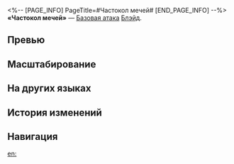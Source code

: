 <%-- [PAGE_INFO]
PageTitle=#Частокол мечей#
[END_PAGE_INFO] --%>
{{Навык Инфобокс
|Название         = Частокол мечей
|Изображение      = Навык Частокол мечей.png
|Персонаж         = Блэйд
|Тип              = Базовая атака
|Тэг              = Взрывная атака
|УронСтойк        = 20 (основная цель)<br />10
|ЭнергияГен       = 30
|Энергия          = 
|Длительность     = 
|Описание         = Расходует 10% от своего макс. НР и наносит выбранному противнику ветряной урон, равный {{Цвет|Выделенный|20%—44%}} от силы атаки Блэйда плюс {{Цвет|Выделенный|50%—110%}} от его макс. НР, и ветряной урон соседним целям, равный {{Цвет|Выделенный|8%—17,6%}} от силы атаки Блэйда плюс {{Цвет|Выделенный|20%—44%}} от его макс. НР.<br />Если текущего НР недостаточно, то использование атаки Частокол мечей опускает текущее НР Блэйда до 1 ед.<br />Атака Частокол мечей не может восстанавливать очки навыков.
|Свойство1        = 
|Масштабирование1 = 
}}
'''«Частокол мечей»''' — [[Базовая атака]] [[Блэйд]].

==Превью==
{{Превью
|Файл = Частокол мечей Превью
}}

==Масштабирование==
{{Масштабирование навыка|тип=Базовая атака
|20%;24%;28%;32%;36%;40%;44%;48%;52%;56%
|8%;9.6%;11.2%;12.8%;14.4%;16%;17.6%;19.2%;20.8%;22.4%
|50%;60%;70%;80%;90%;100%;110%;120%;130%;140%
|20%;24%;28%;32%;36%;40%;44%;48%;52%;56%
}}

==На других языках==
{{На других языках
|en   = Forest of Swords
|zhs  = 无间剑树
|zht  = 無間劍樹
|ja   = {{Rubi|無間剣樹|むげんけんじゅ}}
|ko   = 무간검수(無間劍樹)
|es   = Bosque de espadas
|fr   = Forêt de lames
|ru   = Частокол мечей
|th   = Forest of Swords
|vi   = Rừng Kiếm
|de   = Schwerterwald
|id   = Forest of Swords
|pt   = Floresta de Espadas
}}

==История изменений==
{{История изменений|3.5}}

==Навигация==
{{Навык Навбокс|Блэйд}}

[[en:]]